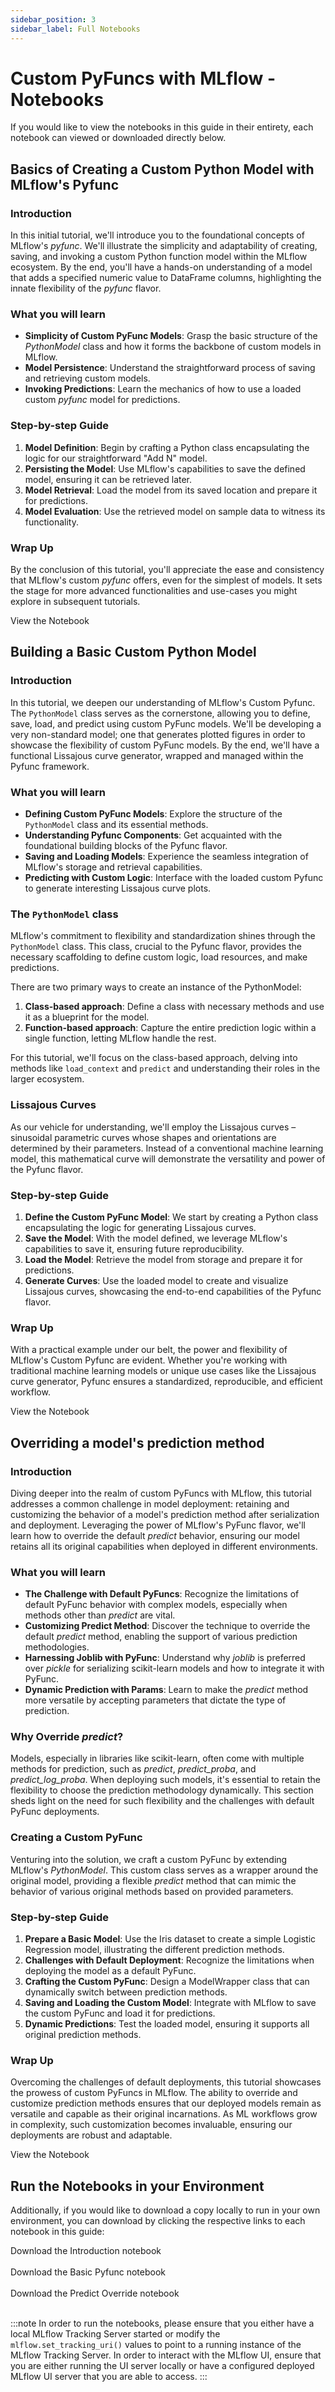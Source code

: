 ```yaml
---
sidebar_position: 3
sidebar_label: Full Notebooks
---
```



# Custom PyFuncs with MLflow - Notebooks

If you would like to view the notebooks in this guide in their entirety, each notebook can viewed or downloaded directly below.

## Basics of Creating a Custom Python Model with MLflow's Pyfunc

### Introduction

In this initial tutorial, we'll introduce you to the foundational concepts of MLflow's _pyfunc_. We'll illustrate the simplicity and
adaptability of creating, saving, and invoking a custom Python function model within the MLflow ecosystem. By the end, you'll have a
hands-on understanding of a model that adds a specified numeric value to DataFrame columns, highlighting the innate flexibility
of the _pyfunc_ flavor.

### What you will learn

- **Simplicity of Custom PyFunc Models**: Grasp the basic structure of the _PythonModel_ class and how it forms the backbone of custom models in MLflow.
- **Model Persistence**: Understand the straightforward process of saving and retrieving custom models.
- **Invoking Predictions**: Learn the mechanics of how to use a loaded custom _pyfunc_ model for predictions.

### Step-by-step Guide

1. **Model Definition**: Begin by crafting a Python class encapsulating the logic for our straightforward "Add N" model.
2. **Persisting the Model**: Use MLflow's capabilities to save the defined model, ensuring it can be retrieved later.
3. **Model Retrieval**: Load the model from its saved location and prepare it for predictions.
4. **Model Evaluation**: Use the retrieved model on sample data to witness its functionality.

### Wrap Up

By the conclusion of this tutorial, you'll appreciate the ease and consistency that MLflow's custom _pyfunc_ offers, even for the simplest of models. It sets the stage for more advanced functionalities and use-cases you might explore in subsequent tutorials.

<Link className="button button--primary" to="introduction">
  <span>View the Notebook</span>
</Link>

## Building a Basic Custom Python Model

### Introduction

In this tutorial, we deepen our understanding of MLflow's Custom Pyfunc. The `PythonModel` class serves as the cornerstone, allowing
you to define, save, load, and predict using custom PyFunc models.
We'll be developing a very non-standard model; one that generates plotted figures in order to showcase the flexibility of custom PyFunc models.
By the end, we'll have a functional Lissajous curve generator, wrapped and managed within the Pyfunc framework.

### What you will learn

- **Defining Custom PyFunc Models**: Explore the structure of the `PythonModel` class and its essential methods.
- **Understanding Pyfunc Components**: Get acquainted with the foundational building blocks of the Pyfunc flavor.
- **Saving and Loading Models**: Experience the seamless integration of MLflow's storage and retrieval capabilities.
- **Predicting with Custom Logic**: Interface with the loaded custom Pyfunc to generate interesting Lissajous curve plots.

### The `PythonModel` class

MLflow's commitment to flexibility and standardization shines through the `PythonModel` class. This class, crucial to the Pyfunc
flavor, provides the necessary scaffolding to define custom logic, load resources, and make predictions.

There are two primary ways to create an instance of the PythonModel:

1. **Class-based approach**: Define a class with necessary methods and use it as a blueprint for the model.
2. **Function-based approach**: Capture the entire prediction logic within a single function, letting MLflow handle the rest.

For this tutorial, we'll focus on the class-based approach, delving into methods like `load_context` and `predict` and
understanding their roles in the larger ecosystem.

### Lissajous Curves

As our vehicle for understanding, we'll employ the Lissajous curves – sinusoidal parametric curves whose shapes and orientations are
determined by their parameters. Instead of a conventional machine learning model, this mathematical curve will demonstrate the versatility
and power of the Pyfunc flavor.

### Step-by-step Guide

1. **Define the Custom PyFunc Model**: We start by creating a Python class encapsulating the logic for generating Lissajous curves.
2. **Save the Model**: With the model defined, we leverage MLflow's capabilities to save it, ensuring future reproducibility.
3. **Load the Model**: Retrieve the model from storage and prepare it for predictions.
4. **Generate Curves**: Use the loaded model to create and visualize Lissajous curves, showcasing the end-to-end capabilities of the Pyfunc flavor.

### Wrap Up

With a practical example under our belt, the power and flexibility of MLflow's Custom Pyfunc are evident. Whether you're working with
traditional machine learning models or unique use cases like the Lissajous curve generator, Pyfunc ensures a standardized, reproducible,
and efficient workflow.

<Link className="button button--primary" to="basic-pyfunc">
  <span>View the Notebook</span>
</Link>

## Overriding a model's prediction method

### Introduction

Diving deeper into the realm of custom PyFuncs with MLflow, this tutorial addresses a common challenge in model deployment: retaining and
customizing the behavior of a model's prediction method after serialization and deployment. Leveraging the power of MLflow's PyFunc flavor,
we'll learn how to override the default _predict_ behavior, ensuring our model retains all its original capabilities when deployed in
different environments.

### What you will learn

- **The Challenge with Default PyFuncs**: Recognize the limitations of default PyFunc behavior with complex models, especially when methods other than _predict_ are vital.
- **Customizing Predict Method**: Discover the technique to override the default _predict_ method, enabling the support of various prediction methodologies.
- **Harnessing Joblib with PyFunc**: Understand why _joblib_ is preferred over _pickle_ for serializing scikit-learn models and how to integrate it with PyFunc.
- **Dynamic Prediction with Params**: Learn to make the _predict_ method more versatile by accepting parameters that dictate the type of prediction.

### Why Override _predict_?

Models, especially in libraries like scikit-learn, often come with multiple methods for prediction, such as _predict_, _predict_proba_, and _predict_log_proba_.
When deploying such models, it's essential to retain the flexibility to choose the prediction methodology dynamically. This section sheds light
on the need for such flexibility and the challenges with default PyFunc deployments.

### Creating a Custom PyFunc

Venturing into the solution, we craft a custom PyFunc by extending MLflow's _PythonModel_. This custom class serves as a wrapper around the
original model, providing a flexible _predict_ method that can mimic the behavior of various original methods based on provided parameters.

### Step-by-step Guide

1. **Prepare a Basic Model**: Use the Iris dataset to create a simple Logistic Regression model, illustrating the different prediction methods.
2. **Challenges with Default Deployment**: Recognize the limitations when deploying the model as a default PyFunc.
3. **Crafting the Custom PyFunc**: Design a ModelWrapper class that can dynamically switch between prediction methods.
4. **Saving and Loading the Custom Model**: Integrate with MLflow to save the custom PyFunc and load it for predictions.
5. **Dynamic Predictions**: Test the loaded model, ensuring it supports all original prediction methods.

### Wrap Up

Overcoming the challenges of default deployments, this tutorial showcases the prowess of custom PyFuncs in MLflow. The ability to override and
customize prediction methods ensures that our deployed models remain as versatile and capable as their original incarnations. As ML workflows
grow in complexity, such customization becomes invaluable, ensuring our deployments are robust and adaptable.

<Link className="button button--primary" to="override-predict">
  <span>View the Notebook</span>
</Link>

## Run the Notebooks in your Environment

Additionally, if you would like to download a copy locally to run in your own environment, you can download by
clicking the respective links to each notebook in this guide:

<NotebookDownloadButton href="https://raw.githubusercontent.com/mlflow/mlflow/master/docs/source/traditional-ml/creating-custom-pyfunc/notebooks/introduction.ipynb">
  Download the Introduction notebook
</NotebookDownloadButton>
<br />
<br />
<NotebookDownloadButton href="https://raw.githubusercontent.com/mlflow/mlflow/master/docs/source/traditional-ml/creating-custom-pyfunc/notebooks/basic-pyfunc.ipynb">
  Download the Basic Pyfunc notebook
</NotebookDownloadButton>
<br />
<br />
<NotebookDownloadButton href="https://raw.githubusercontent.com/mlflow/mlflow/master/docs/source/traditional-ml/creating-custom-pyfunc/notebooks/override-predict.ipynb">
  Download the Predict Override notebook
</NotebookDownloadButton>
<br />
<br />

:::note
In order to run the notebooks, please ensure that you either have a local MLflow Tracking Server started or modify the
`mlflow.set_tracking_uri()` values to point to a running instance of the MLflow Tracking Server. In order to interact with
the MLflow UI, ensure that you are either running the UI server locally or have a configured deployed MLflow UI server that
you are able to access.
:::
